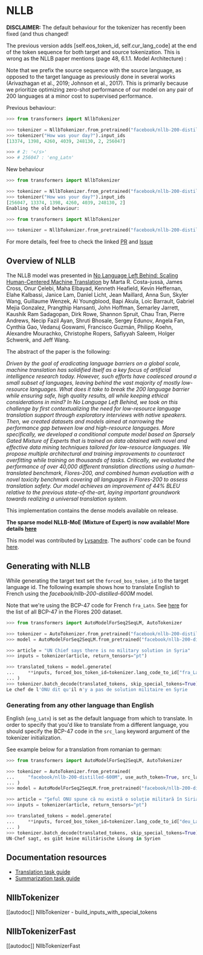 <!--Copyright 2020 The HuggingFace Team. All rights reserved.

Licensed under the Apache License, Version 2.0 (the "License"); you may not use this file except in compliance with
the License. You may obtain a copy of the License at

http://www.apache.org/licenses/LICENSE-2.0

Unless required by applicable law or agreed to in writing, software distributed under the License is distributed on
an "AS IS" BASIS, WITHOUT WARRANTIES OR CONDITIONS OF ANY KIND, either express or implied. See the License for the
specific language governing permissions and limitations under the License.
-->

# NLLB

**DISCLAIMER:** The default behaviour for the tokenizer has recently been fixed (and thus changed! 

The previous version adds [self.eos_token_id, self.cur_lang_code] at the end of the token sequence for both target and source tokenization. This is wrong as the NLLB paper mentions (page 48, 6.1.1. Model Architecture) :

Note that we prefix the source sequence with the source language, as opposed to the target
language as previously done in several works (Arivazhagan et al., 2019; Johnson et al.,
2017). This is primarily because we prioritize optimizing zero-shot performance of our
model on any pair of 200 languages at a minor cost to supervised performance.

Previous behaviour:

```python
>>> from transformers import NllbTokenizer

>>> tokenizer = NllbTokenizer.from_pretrained("facebook/nllb-200-distilled-600M")
>>> tokenizer("How was your day?").input_ids
[13374, 1398, 4260, 4039, 248130, 2, 256047]

>>> # 2: '</s>'
>>> # 256047 : 'eng_Latn'
```
New behaviour

```python
>>> from transformers import NllbTokenizer

>>> tokenizer = NllbTokenizer.from_pretrained("facebook/nllb-200-distilled-600M")
>>> tokenizer("How was your day?").input_ids
[256047, 13374, 1398, 4260, 4039, 248130, 2]
Enabling the old behaviour:

>>> from transformers import NllbTokenizer

>>> tokenizer = NllbTokenizer.from_pretrained("facebook/nllb-200-distilled-600M", legacy_behaviour=True)
```

For more details, feel free to check the linked [PR](https://github.com/huggingface/transformers/pull/22313) and [Issue](https://github.com/huggingface/transformers/issues/19943)

## Overview of NLLB

The NLLB model was presented in [No Language Left Behind: Scaling Human-Centered Machine Translation](https://arxiv.org/abs/2207.04672) by Marta R. Costa-jussà, James Cross, Onur Çelebi,
Maha Elbayad, Kenneth Heafield, Kevin Heffernan, Elahe Kalbassi, Janice Lam, Daniel Licht, Jean Maillard, Anna Sun, Skyler Wang, Guillaume Wenzek, Al Youngblood, Bapi Akula,
Loic Barrault, Gabriel Mejia Gonzalez, Prangthip Hansanti, John Hoffman, Semarley Jarrett, Kaushik Ram Sadagopan, Dirk Rowe, Shannon Spruit, Chau Tran, Pierre Andrews,
Necip Fazil Ayan, Shruti Bhosale, Sergey Edunov, Angela Fan, Cynthia Gao, Vedanuj Goswami, Francisco Guzmán, Philipp Koehn, Alexandre Mourachko, Christophe Ropers,
Safiyyah Saleem, Holger Schwenk, and Jeff Wang.

The abstract of the paper is the following:

*Driven by the goal of eradicating language barriers on a global scale, machine translation has solidified itself as a key focus of artificial intelligence research today.
However, such efforts have coalesced around a small subset of languages, leaving behind the vast majority of mostly low-resource languages. What does it take to break the
200 language barrier while ensuring safe, high quality results, all while keeping ethical considerations in mind? In No Language Left Behind, we took on this challenge by
first contextualizing the need for low-resource language translation support through exploratory interviews with native speakers. Then, we created datasets and models aimed
at narrowing the performance gap between low and high-resource languages. More specifically, we developed a conditional compute model based on Sparsely Gated Mixture of
Experts that is trained on data obtained with novel and effective data mining techniques tailored for low-resource languages. We propose multiple architectural and training
improvements to counteract overfitting while training on thousands of tasks. Critically, we evaluated the performance of over 40,000 different translation directions using
a human-translated benchmark, Flores-200, and combined human evaluation with a novel toxicity benchmark covering all languages in Flores-200 to assess translation safety.
Our model achieves an improvement of 44% BLEU relative to the previous state-of-the-art, laying important groundwork towards realizing a universal translation system.*

This implementation contains the dense models available on release.

**The sparse model NLLB-MoE (Mixture of Expert) is now available! More details [here](nllb-moe)**

This model was contributed by [Lysandre](https://huggingface.co/lysandre). The authors' code can be found [here](https://github.com/facebookresearch/fairseq/tree/nllb).

## Generating with NLLB

While generating the target text set the `forced_bos_token_id` to the target language id. The following
example shows how to translate English to French using the *facebook/nllb-200-distilled-600M* model.

Note that we're using the BCP-47 code for French `fra_Latn`. See [here](https://github.com/facebookresearch/flores/blob/main/flores200/README.md#languages-in-flores-200)
for the list of all BCP-47 in the Flores 200 dataset.

```python
>>> from transformers import AutoModelForSeq2SeqLM, AutoTokenizer

>>> tokenizer = AutoTokenizer.from_pretrained("facebook/nllb-200-distilled-600M")
>>> model = AutoModelForSeq2SeqLM.from_pretrained("facebook/nllb-200-distilled-600M")

>>> article = "UN Chief says there is no military solution in Syria"
>>> inputs = tokenizer(article, return_tensors="pt")

>>> translated_tokens = model.generate(
...     **inputs, forced_bos_token_id=tokenizer.lang_code_to_id["fra_Latn"], max_length=30
... )
>>> tokenizer.batch_decode(translated_tokens, skip_special_tokens=True)[0]
Le chef de l'ONU dit qu'il n'y a pas de solution militaire en Syrie
```

### Generating from any other language than English

English (`eng_Latn`) is set as the default language from which to translate. In order to specify that you'd like to translate from a different language,
you should specify the BCP-47 code in the `src_lang` keyword argument of the tokenizer initialization.

See example below for a translation from romanian to german:

```py
>>> from transformers import AutoModelForSeq2SeqLM, AutoTokenizer

>>> tokenizer = AutoTokenizer.from_pretrained(
...     "facebook/nllb-200-distilled-600M", use_auth_token=True, src_lang="ron_Latn"
... )
>>> model = AutoModelForSeq2SeqLM.from_pretrained("facebook/nllb-200-distilled-600M", use_auth_token=True)

>>> article = "Şeful ONU spune că nu există o soluţie militară în Siria"
>>> inputs = tokenizer(article, return_tensors="pt")

>>> translated_tokens = model.generate(
...     **inputs, forced_bos_token_id=tokenizer.lang_code_to_id["deu_Latn"], max_length=30
... )
>>> tokenizer.batch_decode(translated_tokens, skip_special_tokens=True)[0]
UN-Chef sagt, es gibt keine militärische Lösung in Syrien
```

## Documentation resources

- [Translation task guide](../tasks/translation)
- [Summarization task guide](../tasks/summarization)

## NllbTokenizer

[[autodoc]] NllbTokenizer
    - build_inputs_with_special_tokens

## NllbTokenizerFast

[[autodoc]] NllbTokenizerFast
